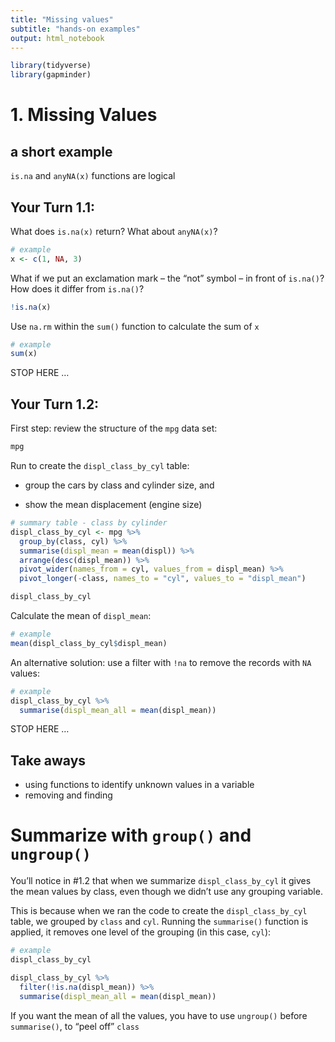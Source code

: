 ```yaml
---
title: "Missing values"
subtitle: "hands-on examples"
output: html_notebook
---
```


<!-- This file by Martin Monkman is licensed under a Creative Commons Attribution 4.0 International License. -->

```r
library(tidyverse)
library(gapminder)

```

# 1. Missing Values


## a short example

`is.na` and `anyNA(x)` functions are logical


## Your Turn 1.1: 

What does `is.na(x)` return? What about `anyNA(x)`?

```r
# example
x <- c(1, NA, 3)


```



What if we put an exclamation mark -- the "not" symbol -- in front of `is.na()`? How does it differ from `is.na()`?

```r
!is.na(x)
```



Use `na.rm` within the `sum()` function to calculate the sum of `x`

```r
# example
sum(x)


```


STOP HERE ...


## Your Turn 1.2: 

First step: review the structure of the `mpg` data set:

```r
mpg
```


Run to create the `displ_class_by_cyl` table:

* group the cars by class and cylinder size, and 

* show the mean displacement (engine size)

```r
# summary table - class by cylinder
displ_class_by_cyl <- mpg %>%
  group_by(class, cyl) %>%
  summarise(displ_mean = mean(displ)) %>%
  arrange(desc(displ_mean)) %>%
  pivot_wider(names_from = cyl, values_from = displ_mean) %>%
  pivot_longer(-class, names_to = "cyl", values_to = "displ_mean")

displ_class_by_cyl

```

Calculate the mean of `displ_mean`:

```r
# example
mean(displ_class_by_cyl$displ_mean)

```


An alternative solution: use a filter with `!na` to remove the records with `NA` values:

```r
# example
displ_class_by_cyl %>%
  summarise(displ_mean_all = mean(displ_mean))


```

STOP HERE ...

## Take aways

* using functions to identify unknown values in a variable
* removing and finding


# Summarize with `group()` and `ungroup()`


You'll notice in #1.2 that when we summarize `displ_class_by_cyl` it gives the mean values by class, even though we didn't use any grouping variable.

This is because when we ran the code to create the `displ_class_by_cyl` table, we grouped by `class` and `cyl`. Running the `summarise()` function is applied, it removes one level of the grouping (in this case, `cyl`): 

```r

# example
displ_class_by_cyl

displ_class_by_cyl %>%
  filter(!is.na(displ_mean)) %>%
  summarise(displ_mean_all = mean(displ_mean))


```


If you want the mean of all the values, you have to use `ungroup()` before `summarise()`, to "peel off" `class`


```r



```


